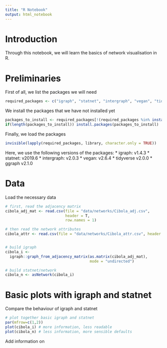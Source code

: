 ```yaml
---
title: "R Notebook"
output: html_notebook
---
```


# Introduction 
Through this notebook, we will learn the basics of network visualisation in R.

# Preliminaries
First of all, we list the packages we will need 
```r
required_packages <- c("igraph", "statnet", "intergraph", "vegan", "tidyverse","ggraph")
```

We install the packages that we have not installed yet
```r
packages_to_install <- required_packages[!(required_packages %in% installed.packages()[,"Package"])]
if(length(packages_to_install)) install.packages(packages_to_install)
```

Finally, we load the packages
```r
invisible(lapply(required_packages, library, character.only = TRUE))
```

Here, we use the following versions of the packages:
* igraph:     v1.4.3
* statnet:    v2019.6
* intergraph: v2.0.3
* vegan:      v2.6.4
* tidyverse   v2.0.0
* ggraph      v2.1.0

# Data 
Load the necessary data
```r
# first, read the adjacency matrix
cibola_adj_mat <- read.csv(file = "data/networks/Cibola_adj.csv",
                           header = T,
                           row.names = 1)

# then read the network attributes
cibola_attr <- read.csv(file = "data/networks/Cibola_attr.csv", header = TRUE)


# build igraph
cibola_i <-
  igraph::graph_from_adjacency_matrix(as.matrix(cibola_adj_mat),
                                      mode = "undirected")

# build statnet/network
cibola_n <- asNetwork(cibola_i)
```

# Basic plots with igraph and statnet
Compare the behaviour of igraph and statnet
```r
# plot together basic igraph and statnet
par(mfrow=c(1,2))
plot(cibola_i) # more information, less readable
plot(cibola_n) # less information, more sensible defaults
```

Add information on 

